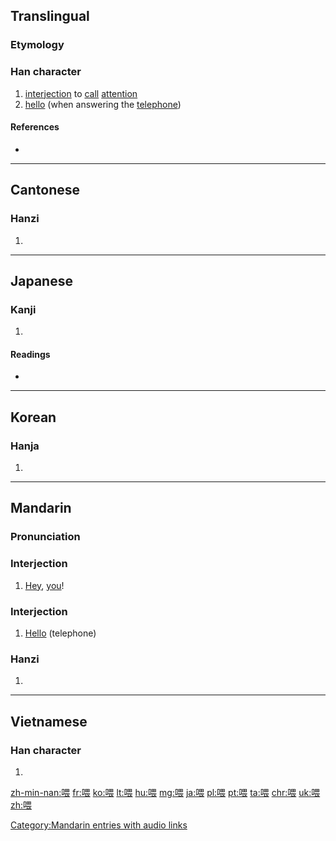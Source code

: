 ==Translingual==

===Etymology===
{{Han compoioo[jio


nd|口|畏|c1=s|c2=p|ls=psc}}

===Han character===
{{Han char|rn=30|rad=口|as=09|sn=12|four=6603<sub>2</sub>|canj=口田一女 (RWMV)|ids=⿰[[口]][[畏]]}}

# [[interjection]] to [[call]] [[attention]]
# [[hello]] (when answering the [[telephone]])

====References====
* {{Han ref|kx=0197.140|dkj=03900|dj=0418.340|hdz=10653.150|uh=5582|ud=21890|bh=B3DE|bd=46046}}

----

==Cantonese==

===Hanzi===
{{yue-hanzi|jyut=|y=wai3}}

# {{defn|lang=yue|sort=口09}}

----

==Japanese==

===Kanji===
{{ja-kanji|grade=|rs=口09}}

# {{defn|lang=ja|sort=口09}}

====Readings====
* {{ja-readings|on=[[き]] (ki), [[かい]] (kai)|kun=[[なげく]] (nageku)}}

----

==Korean==

===Hanja===
{{ko-hanja|hangeul=위|eumhun=|rv=wi|mr=wi|y=wi}}

# {{defn|lang=ko|sort=口09}}

----

==Mandarin==

===Pronunciation===
{{Pinyin-IPA|wèi|a=zh-wèi.ogg}}

===Interjection===
{{cmn-interj|ts|pin=wèi|pint=wei4}}

# [[hey|Hey]], [[you]]!

===Interjection===
{{cmn-interj|ts|pin=wéi|pint=wei2}}

# [[hello|Hello]] (telephone){{attention|cmn|wéi/wei2 do not list this hanzi}}

===Hanzi===
{{cmn-hanzi|pin=[[wèi]] ([[wei4]]), [[lǎ]] ([[la3]]), [[wéi]] ([[wei2]])|wg=wei<sup>4</sup>, la<sup>3</sup>, wei<sup>2</sup>}}

# {{defn|lang=cmn|sort=口09}}

[[Category:Mandarin entries with audio links]]

----

==Vietnamese==

===Han character===
{{vi-hantu|[[uy]], [[ỏi]], [[ói]], [[ôi]], [[òi]], [[hôi]], [[ổi]], [[úi]]|rs=口09}}

# {{defn|lang=vi|sort=口09}}

[[zh-min-nan:喂]]
[[fr:喂]]
[[ko:喂]]
[[lt:喂]]
[[hu:喂]]
[[mg:喂]]
[[ja:喂]]
[[pl:喂]]
[[pt:喂]]
[[ta:喂]]
[[chr:喂]]
[[uk:喂]]
[[zh:喂]]